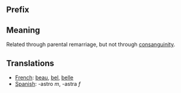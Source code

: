 == Prefix ==

== Meaning ==

Related through parental remarriage, but not through [[consanguinity]].

== Translations ==

*[[French]]: [[beau]], [[bel]], [[belle]]
*[[Spanish]]: -astro ''m'', -astra ''f''